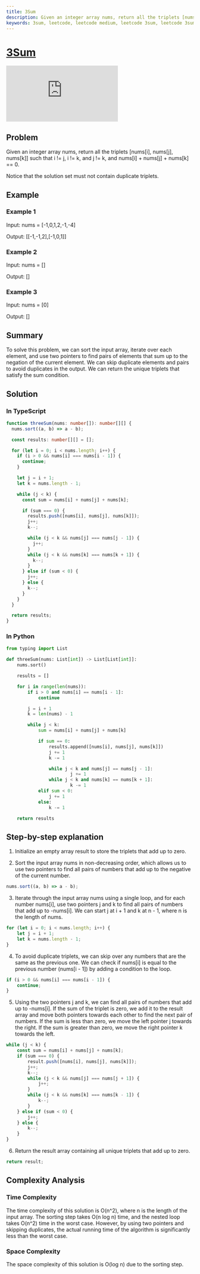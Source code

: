 ```yaml
---
title: 3Sum
description: Given an integer array nums, return all the triplets [nums[i], nums[j], nums[k]] such that i != j, i != k, and j != k, and nums[i] + nums[j] + nums[k] == 0.
keywords: 3sum, leetcode, leetcode medium, leetcode 3sum, leetcode 3sum problem, leetcode 3sum solution, leetcode 3sum explanation, leetcode 3sum walkthrough, leetcode 3sum video, leetcode 3sum animation, leetcode 3sum explanation video, leetcode 3sum explanation animation, leetcode 3sum walkthrough video, leetcode 3sum walkthrough animation, leetcode 3sum problem explanation, leetcode 3sum problem walkthrough, leetcode 3sum problem video, leetcode 3sum problem animation, leetcode 3sum problem explanation video, leetcode 3sum problem explanation animation, leetcode 3sum problem walkthrough video, leetcode 3sum problem walkthrough animation, leetcode 3sum solution explanation, leetcode 3sum solution walkthrough, leetcode 3sum solution video, leetcode 3sum solution animation, leetcode 3sum solution explanation video, leetcode 3sum solution explanation animation, leetcode 3sum solution walkthrough video, leetcode 3sum solution walkthrough animation, leetcode 3sum problem solution explanation, leetcode 3sum problem solution walkthrough, leetcode 3sum problem solution video, leetcode 3sum problem solution animation, leetcode 3sum problem solution explanation video, leetcode 3sum problem solution explanation animation, leetcode 3sum problem solution walkthrough video, leetcode 3sum problem solution walkthrough animation, leetcode 3sum problem explanation solution, leetcode 3sum problem walkthrough solution, leetcode 3sum problem video solution, leetcode 3sum problem animation solution, leetcode 3sum problem explanation video solution, leetcode 3sum problem explanation animation solution, leetcode 3sum problem walkthrough video solution, leetcode 3sum problem walkthrough animation solution, leetcode 3sum solution explanation solution, leetcode 3sum solution walkthrough solution, leetcode 3sum solution video solution, leetcode 3sum solution animation solution, leetcode 3sum solution explanation video solution, leetcode 3sum solution explanation animation solution, leetcode 3sum solution walkthrough video solution, leetcode 3sum solution walkthrough animation solution, leetcode 3sum problem solution explanation solution, leetcode 3sum problem solution walkthrough solution, leetcode 3sum problem solution video solution, leetcode 3sum problem solution animation solution, leetcode 3sum
---
```




# [3Sum](https://leetcode.com/problems/3sum) <DifficultyChip difficulty="medium" />

<div className="iframe-container">
	<iframe className="responsive-iframe" src="https://www.youtube.com/embed/jzZsG8n2R9A"
					title="YouTube video player" frameBorder="0"
					allow="accelerometer; autoplay; clipboard-write; encrypted-media; gyroscope; picture-in-picture"
					allowFullScreen></iframe>
</div>

## Problem

Given an integer array nums, return all the triplets [nums[i], nums[j], nums[k]] such that i != j, i != k, and j != k, and nums[i] + nums[j] + nums[k] == 0.

Notice that the solution set must not contain duplicate triplets.

## Example

### Example 1

Input: nums = [-1,0,1,2,-1,-4]

Output: [[-1,-1,2],[-1,0,1]]

### Example 2

Input: nums = []

Output: []

### Example 3

Input: nums = [0]

Output: []

## Summary

To solve this problem, we can sort the input array, iterate over each element, and use two pointers to find pairs of elements that sum up to the negation of the current element. We can skip duplicate elements and pairs to avoid duplicates in the output. We can return the unique triplets that satisfy the sum condition.

## Solution

### In TypeScript

```typescript
function threeSum(nums: number[]): number[][] {
  nums.sort((a, b) => a - b);

  const results: number[][] = [];

  for (let i = 0; i < nums.length; i++) {
    if (i > 0 && nums[i] === nums[i - 1]) {
      continue;
    }

    let j = i + 1;
    let k = nums.length - 1;

    while (j < k) {
      const sum = nums[i] + nums[j] + nums[k];

      if (sum === 0) {
        results.push([nums[i], nums[j], nums[k]]);
        j++;
        k--;

        while (j < k && nums[j] === nums[j - 1]) {
          j++;
        }
        while (j < k && nums[k] === nums[k + 1]) {
          k--;
        }
      } else if (sum < 0) {
        j++;
      } else {
        k--;
      }
    }
  }

  return results;
}
```

### In Python

```python
from typing import List

def threeSum(nums: List[int]) -> List[List[int]]:
	nums.sort()

	results = []

	for i in range(len(nums)):
		if i > 0 and nums[i] == nums[i - 1]:
			continue

		j = i + 1
		k = len(nums) - 1

		while j < k:
			sum = nums[i] + nums[j] + nums[k]

			if sum == 0:
				results.append([nums[i], nums[j], nums[k]])
				j += 1
				k -= 1

				while j < k and nums[j] == nums[j - 1]:
						j += 1
				while j < k and nums[k] == nums[k + 1]:
						k -= 1
			elif sum < 0:
				j += 1
			else:
				k -= 1

	return results
```

## Step-by-step explanation

1. Initialize an empty array result to store the triplets that add up to zero.

2. Sort the input array nums in non-decreasing order, which allows us to use two pointers to find all pairs of numbers that add up to the negative of the current number.

```typescript
nums.sort((a, b) => a - b);
```

3. Iterate through the input array nums using a single loop, and for each number nums[i], use two pointers j and k to find all pairs of numbers that add up to -nums[i]. We can start j at i + 1 and k at n - 1, where n is the length of nums.

```typescript
for (let i = 0; i < nums.length; i++) {
	let j = i + 1;
	let k = nums.length - 1;
}
```

4. To avoid duplicate triplets, we can skip over any numbers that are the same as the previous one. We can check if nums[i] is equal to the previous number (nums[i - 1]) by adding a condition to the loop.

```typescript
if (i > 0 && nums[i] === nums[i - 1]) {
    continue;
}
```

5. Using the two pointers j and k, we can find all pairs of numbers that add up to -nums[i]. If the sum of the triplet is zero, we add it to the result array and move both pointers towards each other to find the next pair of numbers. If the sum is less than zero, we move the left pointer j towards the right. If the sum is greater than zero, we move the right pointer k towards the left.

```typescript
while (j < k) {
    const sum = nums[i] + nums[j] + nums[k];
    if (sum === 0) {
        result.push([nums[i], nums[j], nums[k]]);
        j++;
        k--;
        while (j < k && nums[j] === nums[j + 1]) {
            j++;
        }
        while (j < k && nums[k] === nums[k - 1]) {
            k--;
        }
    } else if (sum < 0) {
        j++;
    } else {
        k--;
    }
}
```

6. Return the result array containing all unique triplets that add up to zero.

```typescript
return result;
```

## Complexity Analysis

### Time Complexity

The time complexity of this solution is O(n^2), where n is the length of the input array. The sorting step takes O(n log n) time, and the nested loop takes O(n^2) time in the worst case. However, by using two pointers and skipping duplicates, the actual running time of the algorithm is significantly less than the worst case.

### Space Complexity

The space complexity of this solution is O(log n) due to the sorting step.
